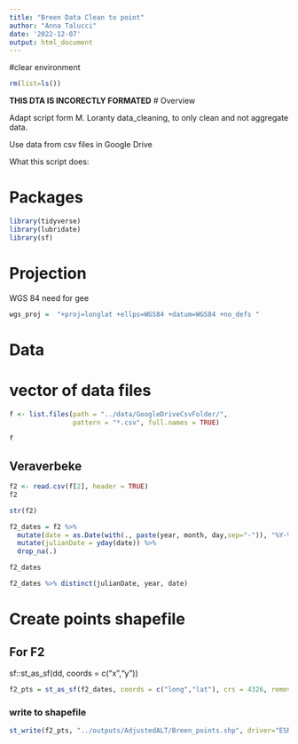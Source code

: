 ```yaml
---
title: "Breen Data Clean to point"
author: "Anna Talucci"
date: '2022-12-07'
output: html_document
---
```


#clear environment
```r
rm(list=ls())
```
**THIS DTA IS INCORECTLY FORMATED**
# Overview

Adapt script form M. Loranty data_cleaning, to only clean and not aggregate data. 

Use data from csv files in Google Drive

What this script does:


# Packages

```r
library(tidyverse)
library(lubridate)
library(sf)
```
# Projection

WGS 84 need for gee
```r
wgs_proj =  "+proj=longlat +ellps=WGS84 +datum=WGS84 +no_defs "
```

# Data

# vector of data files
```r
f <- list.files(path = "../data/GoogleDriveCsvFolder/",
                pattern = "*.csv", full.names = TRUE)
```

```r
f
```



## Veraverbeke
```r
f2 <- read.csv(f[2], header = TRUE)
f2
```
```r
str(f2)
```
```r
f2_dates = f2 %>%
  mutate(date = as.Date(with(., paste(year, month, day,sep="-")), "%Y-%m-%d")) %>%
  mutate(julianDate = yday(date)) %>%
  drop_na(.)

f2_dates
```


```r
f2_dates %>% distinct(julianDate, year, date)
```

# Create points shapefile

## For F2
sf::st_as_sf(dd, coords = c("x","y"))
```r
f2_pts = st_as_sf(f2_dates, coords = c("long","lat"), crs = 4326, remove = FALSE)
```


### write to shapefile
```r
st_write(f2_pts, "../outputs/AdjustedALT/Breen_points.shp", driver="ESRI Shapefile")
```